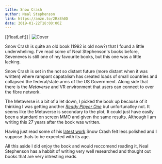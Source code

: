 ```yaml
---
title: Snow Crash
author: Neal Stephenson
link: https://amzn.to/2Rz8h0D
date: 2019-01-22T18:00:00Z
---
```

[[floatLeft]]
| ![Cover](./cover.jpg)

Snow Crash is quite an old book (1992 is old now?) that I found a little underwhelimg. I've read some of Neal Stephenson's books before, Seveneves is still one of my favourite books, but this one was a little lacking.

Snow Crash is set in the not so distant future (more distant when it was written) where rampant capatalism has created loads of small countries and collapsed the federal/state arms of the US Government. Along side that there is the _Metaverse_ and VR environment that users can connect to over the fibre network.

The Metaverse is a bit of a let down, I picked the book up because of it thinking I was getting another _[Ready Player One](https://amzn.to/2RgAie4)_ but unfortunatley not. It seems like the Metaverse is secondary to the plot, It could just have easily been a standard on screen MMO and given the same results. Although I am writing this 27 years after the book was written.

Having just read some of his [latest work](/books/the-rise-and-fall-of-dodo) Snow Crash felt less polished and I suppose thats to be expected with its age.

All this aside I did enjoy the book and would reccomend reading it, Neal Stephenson has a habbit of writing very well researched and thought out books that are very intresting reads.

